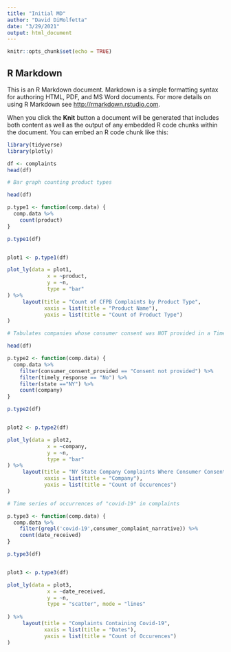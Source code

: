 ```yaml
---
title: "Initial MD"
author: "David DiMolfetta"
date: "3/29/2021"
output: html_document
---
```


```r
knitr::opts_chunk$set(echo = TRUE)
```

## R Markdown

This is an R Markdown document. Markdown is a simple formatting syntax for authoring HTML, PDF, and MS Word documents. For more details on using R Markdown see <http://rmarkdown.rstudio.com>.

When you click the **Knit** button a document will be generated that includes both content as well as the output of any embedded R code chunks within the document. You can embed an R code chunk like this:

```r

library(tidyverse)
library(plotly)

df <- complaints
head(df)

```

```r
# Bar graph counting product types

head(df)

p.type1 <- function(comp.data) {
  comp.data %>% 
    count(product)
}

p.type1(df)


plot1 <- p.type1(df)

plot_ly(data = plot1,
             x = ~product,
             y = ~n,
             type = "bar"
) %>% 
     layout(title = "Count of CFPB Complaints by Product Type",
            xaxis = list(title = "Product Name"),
            yaxis = list(title = "Count of Product Type")
)

```

```r
# Tabulates companies whose consumer consent was NOT provided in a Timely Manner in NY State

head(df)

p.type2 <- function(comp.data) {
  comp.data %>%
    filter(consumer_consent_provided == "Consent not provided") %>%
    filter(timely_response == "No") %>% 
    filter(state =="NY") %>%
    count(company)
}

p.type2(df)


plot2 <- p.type2(df)

plot_ly(data = plot2,
             x = ~company,
             y = ~n,
             type = "bar"
) %>% 
     layout(title = "NY State Company Complaints Where Consumer Consent was NOT Provided In Timely Manner",
            xaxis = list(title = "Company"),
            yaxis = list(title = "Count of Occurences")
)
```


```r

# Time series of occurrences of "covid-19" in complaints

p.type3 <- function(comp.data) {
  comp.data %>%
    filter(grepl('covid-19',consumer_complaint_narrative)) %>%
    count(date_received)
}

p.type3(df)


plot3 <- p.type3(df)

plot_ly(data = plot3,
             x = ~date_received,
             y = ~n,
             type = "scatter", mode = "lines"
              
) %>% 
     layout(title = "Complaints Containing Covid-19",
            xaxis = list(title = "Dates"),
            yaxis = list(title = "Count of Occurences")
)


```

